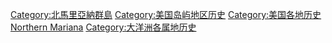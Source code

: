 [[Category:北馬里亞納群島|Category:北馬里亞納群島]]
[[Category:美国岛屿地区历史|Category:美国岛屿地区历史]]
[[Category:美国各地历史|Category:美国各地历史]]
[[Category:各島嶼歷史|Northern Mariana]]
[[Category:大洋洲各属地历史|Category:大洋洲各属地历史]]
